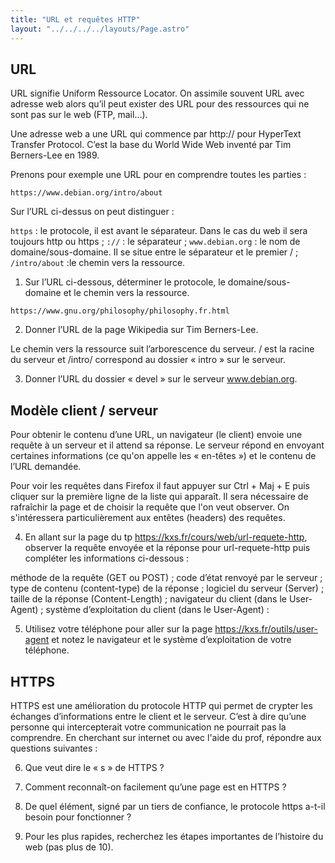 ```yaml
---
title: "URL et requêtes HTTP"
layout: "../../../../layouts/Page.astro"
---
```


## URL
URL signifie Uniform Ressource Locator. On assimile souvent URL avec adresse web alors qu’il peut exister des URL pour des ressources qui ne sont pas sur le web (FTP, mail…).

Une adresse web a une URL qui commence par http:// pour HyperText Transfer Protocol. C’est la base du World Wide Web inventé par Tim Berners-Lee en 1989.

Prenons pour exemple une URL pour en comprendre toutes les parties :

```
https://www.debian.org/intro/about
```

Sur l’URL ci-dessus on peut distinguer :

`https` : le protocole, il est avant le séparateur. Dans le cas du web il sera toujours http ou https ;
`://` : le séparateur ;
`www.debian.org` : le nom de domaine/sous-domaine. Il se situe entre le séparateur et le premier / ;
`/intro/about` :le chemin vers la ressource.
1) Sur l’URL ci-dessous, déterminer le protocole, le domaine/sous-domaine et le chemin vers la ressource.

```
https://www.gnu.org/philosophy/philosophy.fr.html
```

2) Donner l’URL de la page Wikipedia sur Tim Berners-Lee.

Le chemin vers la ressource suit l’arborescence du serveur. / est la racine du serveur et /intro/ correspond au dossier « intro » sur le serveur.

3) Donner l’URL du dossier « devel » sur le serveur www.debian.org.

## Modèle client / serveur
Pour obtenir le contenu d’une URL, un navigateur (le client) envoie une requête à un serveur et il attend sa réponse. Le serveur répond en envoyant certaines informations (ce qu'on appelle les « en-têtes ») et le contenu de l’URL demandée.

Pour voir les requêtes dans Firefox il faut appuyer sur Ctrl + Maj + E puis cliquer sur la première ligne de la liste qui apparaît. Il sera nécessaire de rafraîchir la page et de choisir la requête que l'on veut observer. On s'intéressera particulièrement aux entêtes (headers) des requêtes.

4) En allant sur la page du tp https://kxs.fr/cours/web/url-requete-http, observer la requête envoyée et la réponse pour url-requete-http puis compléter les informations ci-dessous :

méthode de la requête (GET ou POST) ;
code d’état renvoyé par le serveur ;
type de contenu (content-type) de la réponse  ;
logiciel du serveur (Server)  ;
taille de la réponse (Content-Length) ;
navigateur du client (dans le User-Agent)  ;
système d’exploitation du client (dans le User-Agent) :

5) Utilisez votre téléphone pour aller sur la page https://kxs.fr/outils/user-agent et notez le navigateur et le système d’exploitation de votre téléphone.

## HTTPS
HTTPS est une amélioration du protocole HTTP qui permet de crypter les échanges d’informations entre le client et le serveur. C’est à dire qu’une personne qui intercepterait votre communication ne pourrait pas la comprendre. En cherchant sur internet ou avec l'aide du prof, répondre aux questions suivantes :

6) Que veut dire le « s » de HTTPS ?

7) Comment reconnaît-on facilement qu’une page est en HTTPS ?

8) De quel élément, signé par un tiers de confiance, le protocole https a-t-il besoin pour fonctionner ?

9) Pour les plus rapides, recherchez les étapes importantes de l’histoire du web (pas plus de 10).
